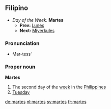 ==Filipino==
*''Day of the Week:'' '''Martes'''
**'''Prev:''' [[Lunes]]
**'''Next:''' [[Miyerkules]]

===Pronunciation===
*Mar-tess'

===Proper noun===
'''Martes'''
#The second day of the [[week]] in the [[Philippines]]
#[[Tuesday]]

[[de:martes]]
[[nl:martes]]
[[sv:martes]]
[[fr:martes]]